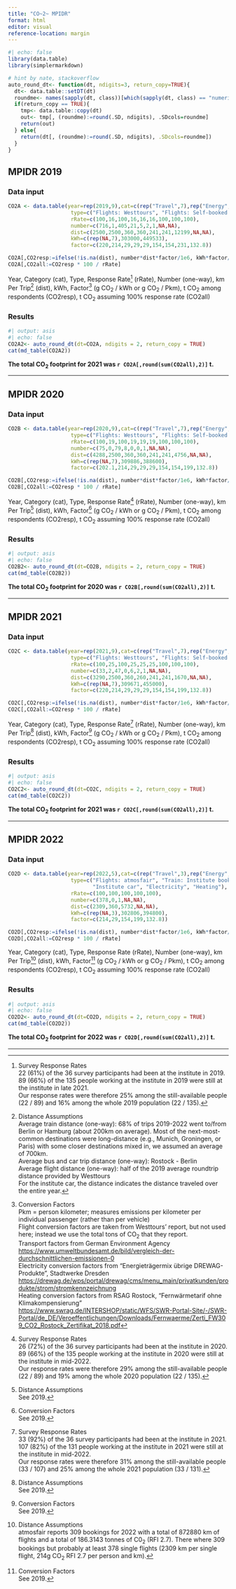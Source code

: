 ```yaml
---
title: "CO~2~ MPIDR"
format: html
editor: visual
reference-location: margin
---
```


```r
#| echo: false
library(data.table)
library(simplermarkdown)

# hint by nate, stackoverflow
auto_round_dt<- function(dt, ndigits=3, return_copy=TRUE){
  dt<- data.table::setDT(dt)
  roundme<- names(sapply(dt, class))[which(sapply(dt, class) == "numeric")]
  if(return_copy == TRUE){
    tmp<- data.table::copy(dt)
    out<- tmp[, (roundme):=round(.SD, ndigits), .SDcols=roundme]
    return(out)
  } else{
    return(dt[, (roundme):=round(.SD, ndigits), .SDcols=roundme])
  }
}
```

## MPIDR 2019

### Data input

```r

CO2A <- data.table(year=rep(2019,9),cat=c(rep("Travel",7),rep("Energy",2)),
                    type=c("Flights: Westtours", "Flights: Self-booked (survey estimate)", "Train: Institute bookings", "Train: Self-booked (survey estimate)", "Bus: Self-booked (survey estimate)", "Car: Self-booked (survey estimate)", "Institute car", "Electricity", "Heating"),
                    rRate=c(100,16,100,16,16,16,100,100,100),
                    number=c(716,1,405,21,5,2,1,NA,NA),
                    dist=c(2500,2500,360,360,241,241,12199,NA,NA),
                    kWh=c(rep(NA,7),303000,449533),
                    factor=c(220,214,29,29,29,154,154,231,132.8))

CO2A[,CO2resp:=ifelse(!is.na(dist), number*dist*factor/1e6, kWh*factor/1e6)]
CO2A[,CO2all:=CO2resp * 100 / rRate]
```

Year, Category (cat), Type, Response Rate[^1] (rRate), Number (one-way), km Per Trip[^2] (dist), kWh, Factor[^3] (g CO~2~ / kWh or g CO~2~ / Pkm), t CO~2~ among respondents (CO2resp), t CO~2~ assuming 100% response rate (CO2all)

[^1]: Survey Response Rates\
    22 (61%) of the 36 survey participants had been at the institute in 2019.\
    89 (66%) of the 135 people working at the institute in 2019 were still at the institute in late 2021.\
    Our response rates were therefore 25% among the still-available people (22 / 89) and 16% among the whole 2019 population (22 / 135).

[^2]: Distance Assumptions\
    Average train distance (one-way): 68% of trips 2019-2022 went to/from Berlin or Hamburg (about 200km on average). Most of the next-most-common destinations were long-distance (e.g., Munich, Groningen, or Paris) with some closer destinations mixed in, we assumed an average of 700km.\
    Average bus and car trip distance (one-way): Rostock - Berlin\
    Average flight distance (one-way): half of the 2019 average roundtrip distance provided by Westtours\
    For the institute car, the distance indicates the distance traveled over the entire year.

[^3]: Conversion Factors\
    Pkm = person kilometer; measures emissions per kilometer per individual passenger (rather than per vehicle)\
    Flight conversion factors are taken from Westtours' report, but not used here; instead we use the total tons of CO~2~ that they report.\
    Transport factors from German Environment Agency <https://www.umweltbundesamt.de/bild/vergleich-der-durchschnittlichen-emissionen-0>\
    Electricity conversion factors from "Energieträgermix übrige DREWAG-Produkte", Stadtwerke Dresden <https://drewag.de/wps/portal/drewag/cms/menu_main/privatkunden/produkte/strom/stromkennzeichnung>\
    Heating conversion factors from RSAG Rostock, "Fernwärmetarif ohne Klimakompensierung" <https://www.swrag.de/INTERSHOP/static/WFS/SWR-Portal-Site/-/SWR-Portal/de_DE/Veroeffentlichungen/Downloads/Fernwaerme/Zerti_FW309_CO2_Rostock_Zertifikat_2018.pdf>

### Results

```r
#| output: asis
#| echo: false
CO2A2<- auto_round_dt(dt=CO2A, ndigits = 2, return_copy = TRUE)
cat(md_table(CO2A2))
```

**The total CO~2~ footprint for 2021 was `r CO2A[,round(sum(CO2all),2)]` t.**

------------------------------------------------------------------------

## MPIDR 2020

### Data input

```r

CO2B <- data.table(year=rep(2020,9),cat=c(rep("Travel",7),rep("Energy",2)),
                    type=c("Flights: Westtours", "Flights: Self-booked (survey estimate)", "Train: Institute bookings", "Train: Self-booked (survey estimate)", "Bus: Self-booked (survey estimate)", "Car: Self-booked (survey estimate)", "Institute car", "Electricity", "Heating"),
                    rRate=c(100,19,100,19,19,19,100,100,100),
                    number=c(75,0,79,8,0,0,1,NA,NA),
                    dist=c(4288,2500,360,360,241,241,4756,NA,NA),
                    kWh=c(rep(NA,7),309886,388600),
                    factor=c(202.1,214,29,29,29,154,154,199,132.8))

CO2B[,CO2resp:=ifelse(!is.na(dist), number*dist*factor/1e6, kWh*factor/1e6)]
CO2B[,CO2all:=CO2resp * 100 / rRate]
```

Year, Category (cat), Type, Response Rate[^4] (rRate), Number (one-way), km Per Trip[^5] (dist), kWh, Factor[^6] (g CO~2~ / kWh or g CO~2~ / Pkm), t CO~2~ among respondents (CO2resp), t CO~2~ assuming 100% response rate (CO2all)

[^4]: Survey Response Rates\
    26 (72%) of the 36 survey participants had been at the institute in 2020.\
    89 (66%) of the 135 people working at the institute in 2020 were still at the institute in mid-2022.\
    Our response rates were therefore 29% among the still-available people (22 / 89) and 19% among the whole 2020 population (22 / 135).

[^5]: Distance Assumptions\
    See 2019.

[^6]: Conversion Factors\
    See 2019.

### Results

```r
#| output: asis
#| echo: false
CO2B2<- auto_round_dt(dt=CO2B, ndigits = 2, return_copy = TRUE)
cat(md_table(CO2B2))
```

**The total CO~2~ footprint for 2020 was `r CO2B[,round(sum(CO2all),2)]` t.**

------------------------------------------------------------------------

## MPIDR 2021

### Data input

```r

CO2C <- data.table(year=rep(2021,9),cat=c(rep("Travel",7),rep("Energy",2)),
                    type=c("Flights: Westtours", "Flights: Self-booked (survey estimate)", "Train: Institute bookings", "Train: Self-booked (survey estimate)", "Bus: Self-booked (survey estimate)", "Car: Self-booked (survey estimate)", "Institute car", "Electricity", "Heating"),
                    rRate=c(100,25,100,25,25,25,100,100,100),
                    number=c(33,2,47,0,6,2,1,NA,NA),
                    dist=c(3290,2500,360,260,241,241,1670,NA,NA),
                    kWh=c(rep(NA,7),309671,455000),
                    factor=c(220,214,29,29,29,154,154,199,132.8))

CO2C[,CO2resp:=ifelse(!is.na(dist), number*dist*factor/1e6, kWh*factor/1e6)]
CO2C[,CO2all:=CO2resp * 100 / rRate]
```

Year, Category (cat), Type, Response Rate[^7] (rRate), Number (one-way), km Per Trip[^8] (dist), kWh, Factor[^9] (g CO~2~ / kWh or g CO~2~ / Pkm), t CO~2~ among respondents (CO2resp), t CO~2~ assuming 100% response rate (CO2all)

[^7]: Survey Response Rates\
    33 (92%) of the 36 survey participants had been at the institute in 2021.\
    107 (82%) of the 131 people working at the institute in 2021 were still at the institute in mid-2022.\
    Our response rates were therefore 31% among the still-available people (33 / 107) and 25% among the whole 2021 population (33 / 131).

[^8]: Distance Assumptions\
    See 2019.

[^9]: Conversion Factors\
    See 2019.

### Results

```r
#| output: asis
#| echo: false
CO2C2<- auto_round_dt(dt=CO2C, ndigits = 2, return_copy = TRUE)
cat(md_table(CO2C2))
```

**The total CO~2~ footprint for 2021 was `r CO2C[,round(sum(CO2all),2)]` t.**

------------------------------------------------------------------------

## MPIDR 2022

### Data input

```r

CO2D <- data.table(year=rep(2022,5),cat=c(rep("Travel",3),rep("Energy",2)),
                    type=c("Flights: atmosfair", "Train: Institute bookings",
                           "Institute car", "Electricity", "Heating"),
                    rRate=c(100,100,100,100,100),
                    number=c(378,0,1,NA,NA),
                    dist=c(2309,360,5732,NA,NA),
                    kWh=c(rep(NA,3),302806,394800),
                    factor=c(214,29,154,199,132.8))

CO2D[,CO2resp:=ifelse(!is.na(dist), number*dist*factor/1e6, kWh*factor/1e6)]
CO2D[,CO2all:=CO2resp * 100 / rRate]
```

Year, Category (cat), Type, Response Rate (rRate), Number (one-way), km Per Trip[^10] (dist), kWh, Factor[^11] (g CO~2~ / kWh or g CO~2~ / Pkm), t CO~2~ among respondents (CO2resp), t CO~2~ assuming 100% response rate (CO2all)

[^10]: Distance Assumptions\
    atmosfair reports 309 bookings for 2022 with a total of 872880 km of flights and a total of 186.3143 tonnes of C0~2~ (RFI 2.7). There where 309 bookings but probably at least 378 single flights (2309 km per single flight, 214g CO~2~ RFI 2.7 per person and km).

[^11]: Conversion Factors\
    See 2019.

### Results

```r
#| output: asis
#| echo: false
CO2D2<- auto_round_dt(dt=CO2D, ndigits = 2, return_copy = TRUE)
cat(md_table(CO2D2))
```

**The total CO~2~ footprint for 2022 was `r CO2D[,round(sum(CO2all),2)]` t.**

------------------------------------------------------------------------